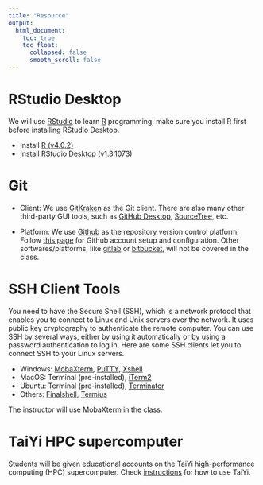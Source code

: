 ```yaml
---
title: "Resource"
output:
  html_document:
    toc: true
    toc_float:
      collapsed: false
      smooth_scroll: false
---
```


# RStudio Desktop
We will use [RStudio](https://rstudio.com/) to learn [R](https://www.r-project.org/) programming, make sure you install R first before installing RStudio Desktop.

* Install [R (v4.0.2)](https://mirrors.tongji.edu.cn/CRAN/) 
* Install [RStudio Desktop (v1.3.1073)](https://rstudio.com/products/rstudio/download/)

# Git
* Client: We use [GitKraken](https://www.gitkraken.com/git-client) as the Git client. There are also many other third-party GUI tools, such as [GitHub Desktop](https://desktop.github.com/), [SourceTree](https://www.sourcetreeapp.com/), etc.  

* Platform: We use [Github](https://github.com) as the repository version control platform. Follow [this page](https://git-scm.com/book/en/v2/GitHub-Account-Setup-and-Configuration) for Github account setup and configuration. Other softwares/platforms, like [gitlab](https://about.gitlab.com) or [bitbucket](https://bitbucket.org), will not be covered in the class. 

# SSH Client Tools
You need to have the Secure Shell (SSH), which is a network protocol that enables you to connect to Linux and Unix servers over the network. It uses public key cryptography to authenticate the remote computer. You can use SSH by several ways, either by using it automatically or by using a password authentication to log in. Here are some SSH clients let you to connect SSH to your Linux servers. 

* Windows:
[MobaXterm](https://mobaxterm.mobatek.net), [PuTTY](https://www.chiark.greenend.org.uk/~sgtatham/putty),   [Xshell](https://www.netsarang.com/en/xshell)  
* MacOS:
Terminal (pre-installed), [iTerm2](https://www.iterm2.com/)  
* Ubuntu:
Terminal (pre-installed), [Terminator](https://www.2daygeek.com/terminator-linux-terminal-emulator-supports-multiple-terminals-in-one-window)   
* Others:
[Finalshell](http://www.hostbuf.com),  [Termius](https://termius.com)  

The instructor will use [MobaXterm](https://mobaxterm.mobatek.net) in the class.

# TaiYi HPC supercomputer
Students will be given educational accounts on the TaiYi high-performance computing (HPC) supercomputer. Check [instructions]((http://hpc.sustech.edu.cn/index.html)) for how to use TaiYi.

  